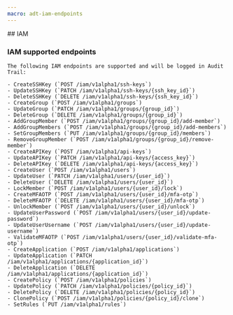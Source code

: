 ```yaml
---
macro: adt-iam-endpoints
---
```


<Accordion>
  ## IAM

  ### IAM supported endpoints

    The following IAM endpoints are supported and will be logged in Audit Trail:

    - CreateSSHKey (`POST /iam/v1alpha1/ssh-keys`)
    - UpdateSSHKey (`PATCH /iam/v1alpha1/ssh-keys/{ssh_key_id}`)
    - DeleteSSHKey (`DELETE /iam/v1alpha1/ssh-keys/{ssh_key_id}`)
    - CreateGroup (`POST /iam/v1alpha1/groups`)
    - UpdateGroup (`PATCH /iam/v1alpha1/groups/{group_id}`)
    - DeleteGroup (`DELETE /iam/v1alpha1/groups/{group_id}`)
    - AddGroupMember (`POST /iam/v1alpha1/groups/{group_id}/add-member`)
    - AddGroupMembers (`POST /iam/v1alpha1/groups/{group_id}/add-members`)
    - SetGroupMembers (`PUT /iam/v1alpha1/groups/{group_id}/members`)
    - RemoveGroupMember (`POST /iam/v1alpha1/groups/{group_id}/remove-member`)
    - CreateAPIKey (`POST /iam/v1alpha1/api-keys`)
    - UpdateAPIKey (`PATCH /iam/v1alpha1/api-keys/{access_key}`)
    - DeleteAPIKey (`DELETE /iam/v1alpha1/api-keys/{access_key}`)
    - CreateUser (`POST /iam/v1alpha1/users`)
    - UpdateUser (`PATCH /iam/v1alpha1/users/{user_id}`)
    - DeleteUser (`DELETE /iam/v1alpha1/users/{user_id}`)
    - LockMember (`POST /iam/v1alpha1/users/{user_id}/lock`)
    - CreateMFAOTP (`POST /iam/v1alpha1/users/{user_id}/mfa-otp`)
    - DeleteMFAOTP (`DELETE /iam/v1alpha1/users/{user_id}/mfa-otp`)
    - UnlockMember (`POST /iam/v1alpha1/users/{user_id}/unlock`)
    - UpdateUserPassword (`POST /iam/v1alpha1/users/{user_id}/update-password`)
    - UpdateUserUsername (`POST /iam/v1alpha1/users/{user_id}/update-username`)
    - ValidateMFAOTP (`POST /iam/v1alpha1/users/{user_id}/validate-mfa-otp`)
    - CreateApplication (`POST /iam/v1alpha1/applications`)
    - UpdateApplication (`PATCH /iam/v1alpha1/applications/{application_id}`)
    - DeleteApplication (`DELETE /iam/v1alpha1/applications/{application_id}`)
    - CreatePolicy (`POST /iam/v1alpha1/policies`)
    - UpdatePolicy (`PATCH /iam/v1alpha1/policies/{policy_id}`)
    - DeletePolicy (`DELETE /iam/v1alpha1/policies/{policy_id}`)
    - ClonePolicy (`POST /iam/v1alpha1/policies/{policy_id}/clone`)
    - SetRules (`PUT /iam/v1alpha1/rules`)
</Accordion>
